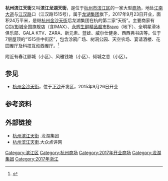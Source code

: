 '''杭州滨江天街'''又叫'''滨江龙湖天街'''，是位于[[杭州市|杭州市]][[滨江区|滨江区]]的一家大型[[商场|商场]]，地处[[江南大道_(杭州)|江南大道]]与[[江汉路|江汉路]]口（江汉路1515号），属于[[龙湖集团|龙湖集团]]旗下，2017年9月23日开业，面积24万平米，是继[[杭州金沙天街|杭州金沙天街]]后龙湖集团在杭的第二家“天街”。主要商家有[[CGV影城|CGV影城]]全国旗舰店（含IMAX）、[[永辉超市|永辉生鲜精品超市Bravo]]（地下）、全明星滑冰俱乐部、GALA KTV、ZARA、新元素、蓝蛙、威尔仕健身、西西弗书店等。位于7层屋顶的“1515空中街区”，包含涂鸦广场、树洞公园、天空农场、宴请酒楼、花园餐厅及科技互动西餐厅。<ref>{{Cite web|title=滨江天街正式开业 龙湖杭州迈入双天街时代 - 龙湖集团官网|url=https://www.longfor.com/news/10/16794|accessdate=2020-04-28|last=|work=www.longfor.com|archive-date=2020-07-19|archive-url=https://web.archive.org/web/20200719100812/https://www.longfor.com/news/10/16794|dead-url=no}}</ref>

附近有春江郦城（小区）、风雅钱塘（小区）、倾城之恋（小区）。

== 参见 ==
*[[杭州金沙天街|杭州金沙天街]]，位于[[下沙|下沙]]开发区，2015年9月26日开业

== 参考资料 ==
{{reflist}}
 
== 外部链接 ==
*[https://www.longfor.com/project/27/4543/ 杭州滨江天街] {{Wayback|url=https://www.longfor.com/project/27/4543/ |date=20200719084459 }}.龙湖集团
*[http://www.dianping.com/hangzhou/ch0/r82936 杭州滨江天街].大众点评网
 
{{DEFAULTSORT:}}
[[Category:滨江区|Category:滨江区]]
[[Category:杭州商场|Category:杭州商场]]
[[Category:2017年开业商场|Category:2017年开业商场]]
[[Category:龙湖集团|Category:龙湖集团]]
[[Category:2017年浙江|Category:2017年浙江]]